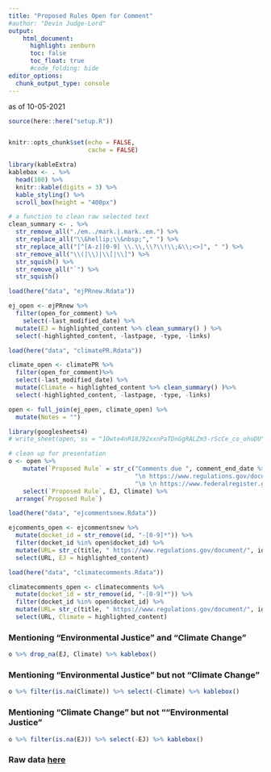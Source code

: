 ```yaml
---
title: "Proposed Rules Open for Comment"
#author: "Devin Judge-Lord"
output:
    html_document:
      highlight: zenburn
      toc: false
      toc_float: true
      #code_folding: hide
editor_options: 
  chunk_output_type: console
---
```


as of 10-05-2021

```r
source(here::here("setup.R"))


knitr::opts_chunk$set(echo = FALSE, 
                      cache = FALSE)

library(kableExtra)
kablebox <- . %>% 
  head(100) %>% 
  knitr::kable(digits = 3) %>% 
  kable_styling() %>% 
  scroll_box(height = "400px")
```


```r

# a function to clean raw selected text
clean_summary <- . %>% 
  str_remove_all("./em../mark.|.mark..em.") %>%
  str_replace_all("\\&hellip;\\&nbsp;"," ") %>% 
  str_replace_all("[^[A-z][0-9] \\.\\,\\?\\!\\;&\\;<>]", " ") %>% 
  str_remove_all("\\(|\\)|\\[|\\]") %>%
  str_squish() %>%
  str_remove_all("`") %>%
  str_squish()

load(here("data", "ejPRnew.Rdata"))

ej_open <- ejPRnew %>% 
  filter(open_for_comment) %>% 
    select(-last_modified_date) %>% 
  mutate(EJ = highlighted_content %>% clean_summary() ) %>% 
  select(-highlighted_content, -lastpage, -type, -links)

load(here("data", "climatePR.Rdata"))

climate_open <- climatePR %>% 
  filter(open_for_comment)%>% 
  select(-last_modified_date) %>% 
  mutate(Climate = highlighted_content %>% clean_summary() )%>% 
  select(-highlighted_content, -lastpage, -type, -links)

open <- full_join(ej_open, climate_open) %>% 
  mutate(Notes = "")

library(googlesheets4)
# write_sheet(open, ss = "1Owte4nR18J92xxnPaTDnGgRALZm3-rScCe_co_ohuDU", sheet = "open")

# clean up for presentation
o <- open %>% 
    mutate(`Proposed Rule` = str_c("Comments due ", comment_end_date %>% str_remove("T.*"), " on ", title,
                                   "\n https://www.regulations.gov/document/", id, 
                                   "\n \n https://www.federalregister.gov/d/", fr_doc_num) ) %>%
    select(`Proposed Rule`, EJ, Climate) %>% 
  arrange(`Proposed Rule`)
```


```r
load(here("data", "ejcommentsnew.Rdata"))

ejcomments_open <- ejcommentsnew %>% 
  mutate(docket_id = str_remove(id, "-[0-9]*")) %>%
  filter(docket_id %in% open$docket_id) %>% 
  mutate(URL= str_c(title, " https://www.regulations.gov/document/", id)) %>%
  select(URL, EJ = highlighted_content)

load(here("data", "climatecomments.Rdata"))

climatecomments_open <- climatecomments %>% 
  mutate(docket_id = str_remove(id, "-[0-9]*")) %>%
  filter(docket_id %in% open$docket_id) %>% 
  mutate(URL= str_c(title, " https://www.regulations.gov/document/", id)) %>%
  select(URL, Climate = highlighted_content)
```

### Mentioning "Environmental Justice" and "Climate Change"

```r
o %>% drop_na(EJ, Climate) %>% kablebox()
```

### Mentioning "Environmental Justice" but not "Climate Change"

```r
o %>% filter(is.na(Climate)) %>% select(-Climate) %>% kablebox()
```

### Mentioning "Climate Change" but not ""Environmental Justice"

```r
o %>% filter(is.na(EJ)) %>% select(-EJ) %>% kablebox()
```

### Raw data [here](https://docs.google.com/spreadsheets/d/1Owte4nR18J92xxnPaTDnGgRALZm3-rScCe_co_ohuDU/edit?usp=sharing) {-}